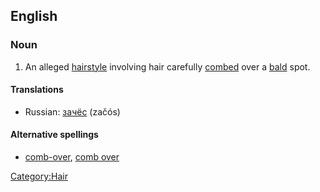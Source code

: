 {{wikipedia|Comb over}}

==English==

===Noun===
# An alleged [[hairstyle]] involving hair carefully [[comb]]ed over a [[bald]] spot.

====Translations====
{{top}}
{{mid}}
*Russian: [[зачёс]] (začós) {{m}}
{{bottom}}

==== Alternative spellings ====
*[[comb-over]], [[comb over]]

[[Category:Hair]]